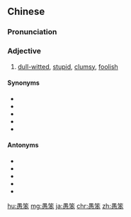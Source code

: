 ==Chinese==
{{zh-forms}}

===Pronunciation===
{{zh-pron
|m=yúbèn
|c=jyu4 ban6
|mn=qz:gû-pǔn/xm:gû-pūn/zz:gî-pūn
|cat=a
}}

===Adjective===
{{zh-adj}}

# [[dull-witted]], [[stupid]], [[clumsy]], [[foolish]]
#: {{zh-x|資質 愚笨 的 人 應 加倍 努力，方 可 獲致 成功。|People who are naturally '''clumsy''' should redouble their efforts in order to achieve success.}}

====Synonyms====
* {{zh-l|笨拙}}
* {{zh-l|鳩拙}}
* {{zh-l|拙笨}}
* {{zh-l|愚昧}}
* {{zh-l|愚蠢}}

====Antonyms====
* {{zh-l|伶俐}}
* {{zh-l|靈巧}}
* {{zh-l|機靈}}
* {{zh-l|聰敏}}
* {{zh-l|聰明}}

[[hu:愚笨]]
[[mg:愚笨]]
[[ja:愚笨]]
[[chr:愚笨]]
[[zh:愚笨]]